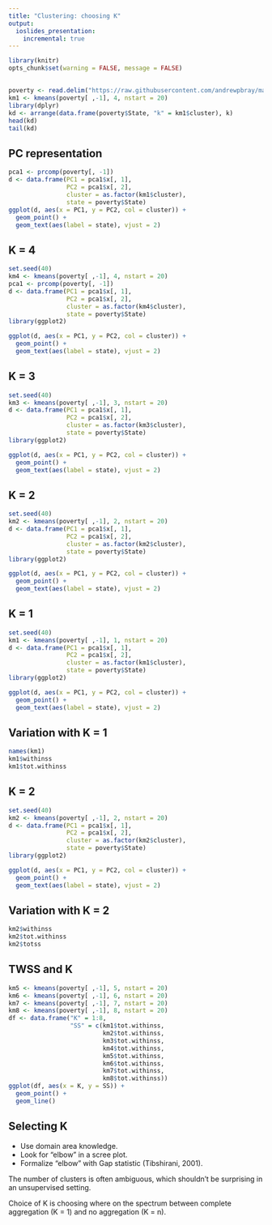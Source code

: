 ```yaml
---
title: "Clustering: choosing K"
output:
  ioslides_presentation:
    incremental: true
---
```


```r
library(knitr)
opts_chunk$set(warning = FALSE, message = FALSE)
```

## {.build}

```r
poverty <- read.delim("https://raw.githubusercontent.com/andrewpbray/math-243/gh-pages/assets/data/poverty.txt", header = TRUE)
km1 <- kmeans(poverty[ ,-1], 4, nstart = 20)
library(dplyr)
kd <- arrange(data.frame(poverty$State, "k" = km1$cluster), k)
head(kd)
tail(kd)
```


## PC representation

```r
pca1 <- prcomp(poverty[, -1])
d <- data.frame(PC1 = pca1$x[, 1],
                PC2 = pca1$x[, 2],
                cluster = as.factor(km1$cluster),
                state = poverty$State)
ggplot(d, aes(x = PC1, y = PC2, col = cluster)) +
  geom_point() +
  geom_text(aes(label = state), vjust = 2)
```


## K = 4

```r
set.seed(40)
km4 <- kmeans(poverty[ ,-1], 4, nstart = 20)
pca1 <- prcomp(poverty[, -1])
d <- data.frame(PC1 = pca1$x[, 1],
                PC2 = pca1$x[, 2],
                cluster = as.factor(km4$cluster),
                state = poverty$State)
library(ggplot2)

ggplot(d, aes(x = PC1, y = PC2, col = cluster)) +
  geom_point() +
  geom_text(aes(label = state), vjust = 2)
```


## K = 3

```r
set.seed(40)
km3 <- kmeans(poverty[ ,-1], 3, nstart = 20)
d <- data.frame(PC1 = pca1$x[, 1],
                PC2 = pca1$x[, 2],
                cluster = as.factor(km3$cluster),
                state = poverty$State)
library(ggplot2)

ggplot(d, aes(x = PC1, y = PC2, col = cluster)) +
  geom_point() +
  geom_text(aes(label = state), vjust = 2)
```


## K = 2

```r
set.seed(40)
km2 <- kmeans(poverty[ ,-1], 2, nstart = 20)
d <- data.frame(PC1 = pca1$x[, 1],
                PC2 = pca1$x[, 2],
                cluster = as.factor(km2$cluster),
                state = poverty$State)
library(ggplot2)

ggplot(d, aes(x = PC1, y = PC2, col = cluster)) +
  geom_point() +
  geom_text(aes(label = state), vjust = 2)
```


## K = 1

```r
set.seed(40)
km1 <- kmeans(poverty[ ,-1], 1, nstart = 20)
d <- data.frame(PC1 = pca1$x[, 1],
                PC2 = pca1$x[, 2],
                cluster = as.factor(km1$cluster),
                state = poverty$State)
library(ggplot2)

ggplot(d, aes(x = PC1, y = PC2, col = cluster)) +
  geom_point() +
  geom_text(aes(label = state), vjust = 2)
```


## Variation with K = 1 {.build}

```r
names(km1)
km1$withinss
km1$tot.withinss
```


## K = 2

```r
set.seed(40)
km2 <- kmeans(poverty[ ,-1], 2, nstart = 20)
d <- data.frame(PC1 = pca1$x[, 1],
                PC2 = pca1$x[, 2],
                cluster = as.factor(km2$cluster),
                state = poverty$State)
library(ggplot2)

ggplot(d, aes(x = PC1, y = PC2, col = cluster)) +
  geom_point() +
  geom_text(aes(label = state), vjust = 2)
```


## Variation with K = 2 {.build}

```r
km2$withinss
km2$tot.withinss
km2$totss
```


## TWSS and K

```r
km5 <- kmeans(poverty[ ,-1], 5, nstart = 20)
km6 <- kmeans(poverty[ ,-1], 6, nstart = 20)
km7 <- kmeans(poverty[ ,-1], 7, nstart = 20)
km8 <- kmeans(poverty[ ,-1], 8, nstart = 20)
df <- data.frame("K" = 1:8,
                 "SS" = c(km1$tot.withinss,
                          km2$tot.withinss,
                          km3$tot.withinss,
                          km4$tot.withinss,
                          km5$tot.withinss,
                          km6$tot.withinss,
                          km7$tot.withinss,
                          km8$tot.withinss))
ggplot(df, aes(x = K, y = SS)) +
  geom_point() +
  geom_line()
```


## Selecting K {.build}

- Use domain area knowledge.
- Look for "elbow" in a scree plot.
- Formalize "elbow" with Gap statistic (Tibshirani, 2001).

The number of clusters is often ambiguous, which shouldn't be surprising in an unsupervised setting.

Choice of K is choosing where on the spectrum between complete aggregation (K = 1) and no aggregation (K = n).




